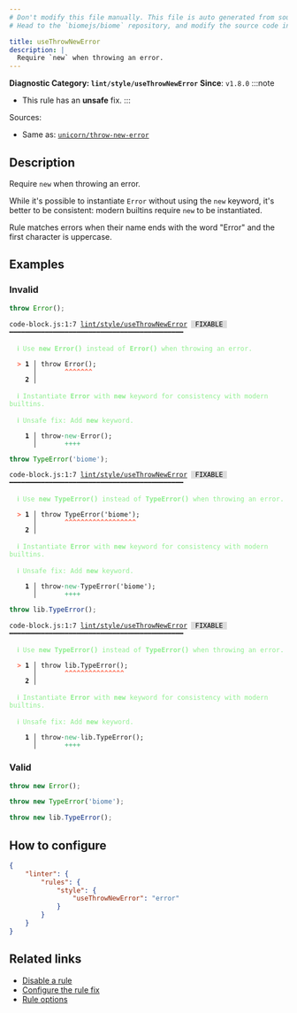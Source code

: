 ```yaml
---
# Don't modify this file manually. This file is auto generated from source, and you will lose your changes next time the website is built.
# Head to the `biomejs/biome` repository, and modify the source code in there.

title: useThrowNewError
description: |
  Require `new` when throwing an error.
---
```


**Diagnostic Category: `lint/style/useThrowNewError`**
<Tabs>
<TabItem label="JavaScript (and super languages)" icon="seti:javascript">
**Since**: `v1.8.0`
:::note
- This rule has an **unsafe** fix.
:::

Sources: 
- Same as: <a href="https://github.com/sindresorhus/eslint-plugin-unicorn/blob/main/docs/rules/throw-new-error.md" target="_blank"><code>unicorn/throw-new-error</code></a>

## Description
Require `new` when throwing an error.

While it's possible to instantiate `Error` without using the `new` keyword, it's better to be consistent: modern builtins require `new` to be instantiated.

Rule matches errors when their name ends with the word "Error" and the first character is uppercase.

## Examples

### Invalid

```js
throw Error();
```

<pre class="language-text"><code class="language-text">code-block.js:1:7 <a href="https://biomejs.dev/linter/rules/use-throw-new-error">lint/style/useThrowNewError</a> <span style="color: #000; background-color: #ddd;"> FIXABLE </span> ━━━━━━━━━━━━━━━━━━━━━━━━━━━━━━━━━━━━━━━━━━━━<br /><br />  <strong><span style="color: lightgreen;">ℹ</span></strong> <span style="color: lightgreen;">Use </span><span style="color: lightgreen;"><strong>new Error()</strong></span><span style="color: lightgreen;"> instead of </span><span style="color: lightgreen;"><strong>Error()</strong></span><span style="color: lightgreen;"> when throwing an error.</span><br />  <br />  <strong><span style="color: Tomato;">&gt;</span></strong> <strong>1 │ </strong>throw Error();<br />   <strong>   │ </strong>      <strong><span style="color: Tomato;">^</span></strong><strong><span style="color: Tomato;">^</span></strong><strong><span style="color: Tomato;">^</span></strong><strong><span style="color: Tomato;">^</span></strong><strong><span style="color: Tomato;">^</span></strong><strong><span style="color: Tomato;">^</span></strong><strong><span style="color: Tomato;">^</span></strong><br />    <strong>2 │ </strong><br />  <br />  <strong><span style="color: lightgreen;">ℹ</span></strong> <span style="color: lightgreen;">Instantiate </span><span style="color: lightgreen;"><strong>Error</strong></span><span style="color: lightgreen;"> with </span><span style="color: lightgreen;"><strong>new</strong></span><span style="color: lightgreen;"> keyword for consistency with modern builtins.</span><br />  <br />  <strong><span style="color: lightgreen;">ℹ</span></strong> <span style="color: lightgreen;">Unsafe fix</span><span style="color: lightgreen;">: </span><span style="color: lightgreen;">Add </span><span style="color: lightgreen;"><strong>new</strong></span><span style="color: lightgreen;"> keyword.</span><br />  <br />  <strong>  1 │ </strong>throw<span style="opacity: 0.8;">·</span><span style="color: MediumSeaGreen;">n</span><span style="color: MediumSeaGreen;">e</span><span style="color: MediumSeaGreen;">w</span><span style="opacity: 0.8;"><span style="color: MediumSeaGreen;">·</span></span>Error();<br />  <strong>    │ </strong>      <span style="color: MediumSeaGreen;">+</span><span style="color: MediumSeaGreen;">+</span><span style="color: MediumSeaGreen;">+</span><span style="color: MediumSeaGreen;">+</span>        <br /></code></pre>

```js
throw TypeError('biome');
```

<pre class="language-text"><code class="language-text">code-block.js:1:7 <a href="https://biomejs.dev/linter/rules/use-throw-new-error">lint/style/useThrowNewError</a> <span style="color: #000; background-color: #ddd;"> FIXABLE </span> ━━━━━━━━━━━━━━━━━━━━━━━━━━━━━━━━━━━━━━━━━━━━<br /><br />  <strong><span style="color: lightgreen;">ℹ</span></strong> <span style="color: lightgreen;">Use </span><span style="color: lightgreen;"><strong>new TypeError()</strong></span><span style="color: lightgreen;"> instead of </span><span style="color: lightgreen;"><strong>TypeError()</strong></span><span style="color: lightgreen;"> when throwing an error.</span><br />  <br />  <strong><span style="color: Tomato;">&gt;</span></strong> <strong>1 │ </strong>throw TypeError('biome');<br />   <strong>   │ </strong>      <strong><span style="color: Tomato;">^</span></strong><strong><span style="color: Tomato;">^</span></strong><strong><span style="color: Tomato;">^</span></strong><strong><span style="color: Tomato;">^</span></strong><strong><span style="color: Tomato;">^</span></strong><strong><span style="color: Tomato;">^</span></strong><strong><span style="color: Tomato;">^</span></strong><strong><span style="color: Tomato;">^</span></strong><strong><span style="color: Tomato;">^</span></strong><strong><span style="color: Tomato;">^</span></strong><strong><span style="color: Tomato;">^</span></strong><strong><span style="color: Tomato;">^</span></strong><strong><span style="color: Tomato;">^</span></strong><strong><span style="color: Tomato;">^</span></strong><strong><span style="color: Tomato;">^</span></strong><strong><span style="color: Tomato;">^</span></strong><strong><span style="color: Tomato;">^</span></strong><strong><span style="color: Tomato;">^</span></strong><br />    <strong>2 │ </strong><br />  <br />  <strong><span style="color: lightgreen;">ℹ</span></strong> <span style="color: lightgreen;">Instantiate </span><span style="color: lightgreen;"><strong>Error</strong></span><span style="color: lightgreen;"> with </span><span style="color: lightgreen;"><strong>new</strong></span><span style="color: lightgreen;"> keyword for consistency with modern builtins.</span><br />  <br />  <strong><span style="color: lightgreen;">ℹ</span></strong> <span style="color: lightgreen;">Unsafe fix</span><span style="color: lightgreen;">: </span><span style="color: lightgreen;">Add </span><span style="color: lightgreen;"><strong>new</strong></span><span style="color: lightgreen;"> keyword.</span><br />  <br />  <strong>  1 │ </strong>throw<span style="opacity: 0.8;">·</span><span style="color: MediumSeaGreen;">n</span><span style="color: MediumSeaGreen;">e</span><span style="color: MediumSeaGreen;">w</span><span style="opacity: 0.8;"><span style="color: MediumSeaGreen;">·</span></span>TypeError('biome');<br />  <strong>    │ </strong>      <span style="color: MediumSeaGreen;">+</span><span style="color: MediumSeaGreen;">+</span><span style="color: MediumSeaGreen;">+</span><span style="color: MediumSeaGreen;">+</span>                   <br /></code></pre>

```js
throw lib.TypeError();
```

<pre class="language-text"><code class="language-text">code-block.js:1:7 <a href="https://biomejs.dev/linter/rules/use-throw-new-error">lint/style/useThrowNewError</a> <span style="color: #000; background-color: #ddd;"> FIXABLE </span> ━━━━━━━━━━━━━━━━━━━━━━━━━━━━━━━━━━━━━━━━━━━━<br /><br />  <strong><span style="color: lightgreen;">ℹ</span></strong> <span style="color: lightgreen;">Use </span><span style="color: lightgreen;"><strong>new TypeError()</strong></span><span style="color: lightgreen;"> instead of </span><span style="color: lightgreen;"><strong>TypeError()</strong></span><span style="color: lightgreen;"> when throwing an error.</span><br />  <br />  <strong><span style="color: Tomato;">&gt;</span></strong> <strong>1 │ </strong>throw lib.TypeError();<br />   <strong>   │ </strong>      <strong><span style="color: Tomato;">^</span></strong><strong><span style="color: Tomato;">^</span></strong><strong><span style="color: Tomato;">^</span></strong><strong><span style="color: Tomato;">^</span></strong><strong><span style="color: Tomato;">^</span></strong><strong><span style="color: Tomato;">^</span></strong><strong><span style="color: Tomato;">^</span></strong><strong><span style="color: Tomato;">^</span></strong><strong><span style="color: Tomato;">^</span></strong><strong><span style="color: Tomato;">^</span></strong><strong><span style="color: Tomato;">^</span></strong><strong><span style="color: Tomato;">^</span></strong><strong><span style="color: Tomato;">^</span></strong><strong><span style="color: Tomato;">^</span></strong><strong><span style="color: Tomato;">^</span></strong><br />    <strong>2 │ </strong><br />  <br />  <strong><span style="color: lightgreen;">ℹ</span></strong> <span style="color: lightgreen;">Instantiate </span><span style="color: lightgreen;"><strong>Error</strong></span><span style="color: lightgreen;"> with </span><span style="color: lightgreen;"><strong>new</strong></span><span style="color: lightgreen;"> keyword for consistency with modern builtins.</span><br />  <br />  <strong><span style="color: lightgreen;">ℹ</span></strong> <span style="color: lightgreen;">Unsafe fix</span><span style="color: lightgreen;">: </span><span style="color: lightgreen;">Add </span><span style="color: lightgreen;"><strong>new</strong></span><span style="color: lightgreen;"> keyword.</span><br />  <br />  <strong>  1 │ </strong>throw<span style="opacity: 0.8;">·</span><span style="color: MediumSeaGreen;">n</span><span style="color: MediumSeaGreen;">e</span><span style="color: MediumSeaGreen;">w</span><span style="opacity: 0.8;"><span style="color: MediumSeaGreen;">·</span></span>lib.TypeError();<br />  <strong>    │ </strong>      <span style="color: MediumSeaGreen;">+</span><span style="color: MediumSeaGreen;">+</span><span style="color: MediumSeaGreen;">+</span><span style="color: MediumSeaGreen;">+</span>                <br /></code></pre>

### Valid

```js
throw new Error();
```

```js
throw new TypeError('biome');
```

```js
throw new lib.TypeError();
```

## How to configure
```json title="biome.json"
{
	"linter": {
		"rules": {
			"style": {
				"useThrowNewError": "error"
			}
		}
	}
}

```
## Related links

- [Disable a rule](/linter/#disable-a-lint-rule)
- [Configure the rule fix](/linter#configure-the-rule-fix)
- [Rule options](/linter/#rule-options)

</TabItem>
</Tabs>


